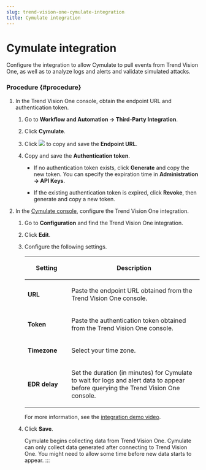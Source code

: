 ```yaml
---
slug: trend-vision-one-cymulate-integration
title: Cymulate integration
---
```

# Cymulate integration

Configure the integration to allow Cymulate to pull events from Trend Vision One, as well as to analyze logs and alerts and validate simulated attacks.

### Procedure {#procedure}

1.  In the Trend Vision One console, obtain the endpoint URL and authentication token.

    1.  Go to **Workflow and Automation → Third-Party Integration**.

    2.  Click **Cymulate**.

    3.  Click ![](/images/dddna_summary_detection_copy=GUID-4DE35BE5-57A5-4919-BF9C-5EC95F9CA8FD=1=en-us=Low.webp) to copy and save the **Endpoint URL**.

    4.  Copy and save the **Authentication token**.

        - If no authentication token exists, click **Generate** and copy the new token. You can specify the expiration time in **Administration → API Keys**.

        - If the existing authentication token is expired, click **Revoke**, then generate and copy a new token.

2.  In the [Cymulate console](https://app.cymulate.com), configure the Trend Vision One integration.

    1.  Go to **Configuration** and find the Trend Vision One integration.

    2.  Click **Edit**.

    3.  Configure the following settings.

        <table>
        <colgroup>
        <col style="width: 25%" />
        <col style="width: 75%" />
        </colgroup>
        <thead>
        <tr>
        <th><p>Setting</p></th>
        <th><p>Description</p></th>
        </tr>
        </thead>
        <tbody>
        <tr>
        <td><p><strong>URL</strong></p></td>
        <td><p>Paste the endpoint URL obtained from the Trend Vision One console.</p></td>
        </tr>
        <tr>
        <td><p><strong>Token</strong></p></td>
        <td><p>Paste the authentication token obtained from the Trend Vision One console.</p></td>
        </tr>
        <tr>
        <td><p><strong>Timezone</strong></p></td>
        <td><p>Select your time zone.</p></td>
        </tr>
        <tr>
        <td><p><strong>EDR delay</strong></p></td>
        <td><p>Set the duration (in minutes) for Cymulate to wait for logs and alert data to appear before querying the Trend Vision One console.</p></td>
        </tr>
        </tbody>
        </table>

        For more information, see the [integration demo video](https://youtu.be/wp77Yq5LhEE).

    4.  Click **Save**.

        Cymulate begins collecting data from Trend Vision One. Cymulate can only collect data generated after connecting to Trend Vision One. You might need to allow some time before new data starts to appear.
:::

